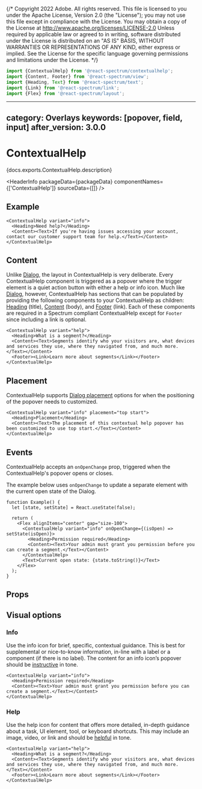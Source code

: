 {/* Copyright 2022 Adobe. All rights reserved.
This file is licensed to you under the Apache License, Version 2.0 (the "License");
you may not use this file except in compliance with the License. You may obtain a copy
of the License at http://www.apache.org/licenses/LICENSE-2.0
Unless required by applicable law or agreed to in writing, software distributed under
the License is distributed on an "AS IS" BASIS, WITHOUT WARRANTIES OR REPRESENTATIONS
OF ANY KIND, either express or implied. See the License for the specific language
governing permissions and limitations under the License. */}



```jsx import
import {ContextualHelp} from '@react-spectrum/contextualhelp';
import {Content, Footer} from '@react-spectrum/view';
import {Heading, Text} from '@react-spectrum/text';
import {Link} from '@react-spectrum/link';
import {Flex} from '@react-spectrum/layout';
```

---
category: Overlays
keywords: [popover, field, input]
after_version: 3.0.0
---

# ContextualHelp

<PageDescription>{docs.exports.ContextualHelp.description}</PageDescription>

<HeaderInfo
  packageData={packageData}
  componentNames={['ContextualHelp']}
  sourceData={[]} />

## Example

```tsx example
<ContextualHelp variant="info">
  <Heading>Need help?</Heading>
  <Content><Text>If you're having issues accessing your account, contact our customer support team for help.</Text></Content>
</ContextualHelp>
```

## Content

Unlike [Dialog](Dialog.html), the layout in ContextualHelp is very deliberate. Every ContextualHelp component is triggered as a popover where the
trigger element is a quiet action button with either a help or info icon. Much like [Dialog](Dialog.html), however, ContextualHelp has sections that
can be populated by providing the following components to your ContextualHelp as children:
[Heading](Heading.html) (title), [Content](Content.html) (body), and [Footer](Footer.html) (link).
Each of these components are required in a Spectrum compliant ContextualHelp except for `Footer` since including a link is optional.

```tsx example
<ContextualHelp variant="help">
  <Heading>What is a segment?</Heading>
  <Content><Text>Segments identify who your visitors are, what devices and services they use, where they navigated from, and much more.</Text></Content>
  <Footer><Link>Learn more about segments</Link></Footer>
</ContextualHelp>
```

## Placement

ContextualHelp supports [Dialog placement](./DialogTrigger.html#dialog-placement) options for when the positioning of the popover needs to customized.

```tsx example
<ContextualHelp variant="info" placement="top start">
  <Heading>Placement</Heading>
  <Content><Text>The placement of this contextual help popover has been customized to use top start.</Text></Content>
</ContextualHelp>
```

## Events

ContextualHelp accepts an `onOpenChange` prop, triggered when the ContextualHelp's popover opens or closes.

The example below uses `onOpenChange` to update a separate element with the current open state of the Dialog.

```tsx example
function Example() {
  let [state, setState] = React.useState(false);

  return (
    <Flex alignItems="center" gap="size-100">
      <ContextualHelp variant="info" onOpenChange={(isOpen) => setState(isOpen)}>
        <Heading>Permission required</Heading>
        <Content><Text>Your admin must grant you permission before you can create a segment.</Text></Content>
      </ContextualHelp>
      <Text>Current open state: {state.toString()}</Text>
    </Flex>
  );
}
```

## Props

<PropTable component={docs.exports.ContextualHelp} links={docs.links} />

## Visual options

### Info

Use the info icon for brief, specific, contextual guidance. This is best for supplemental or nice-to-know information,
in-line with a label or a component (if there is no label). The content for an info icon’s popover should be [instructive](https://spectrum.adobe.com/page/voice-and-tone/#Tone-spectrum) in tone.

```tsx example
<ContextualHelp variant="info">
  <Heading>Permission required</Heading>
  <Content><Text>Your admin must grant you permission before you can create a segment.</Text></Content>
</ContextualHelp>
```

### Help

Use the help icon for content that offers more detailed, in-depth guidance about a task, UI element, tool, or keyboard shortcuts.
This may include an image, video, or link and should be [helpful](https://spectrum.adobe.com/page/voice-and-tone/#Tone-spectrum) in tone.

```tsx example
<ContextualHelp variant="help">
  <Heading>What is a segment?</Heading>
  <Content><Text>Segments identify who your visitors are, what devices and services they use, where they navigated from, and much more.</Text></Content>
  <Footer><Link>Learn more about segments</Link></Footer>
</ContextualHelp>
```

